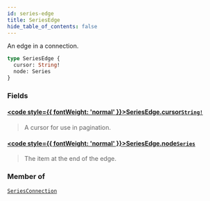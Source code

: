 ```yaml
---
id: series-edge
title: SeriesEdge
hide_table_of_contents: false
---
```








An edge in a connection.

```graphql
type SeriesEdge {
  cursor: String!
  node: Series
}
```


### Fields

#### [<code style={{ fontWeight: 'normal' }}>SeriesEdge.<b>cursor</b></code>](#)<Bullet />[`String!`](/docs/graphql-api/beta/reference/scalars/string) <Badge class="secondary" text="non-null"/> <Badge class="secondary" text="scalar"/>
> A cursor for use in pagination.
> 

#### [<code style={{ fontWeight: 'normal' }}>SeriesEdge.<b>node</b></code>](#)<Bullet />[`Series`](/docs/graphql-api/beta/reference/objects/series) <Badge class="secondary" text="object"/>
> The item at the end of the edge.
> 



### Member of

[`SeriesConnection`](/docs/graphql-api/beta/reference/objects/series-connection)  <Badge class="secondary" text="object"/>



